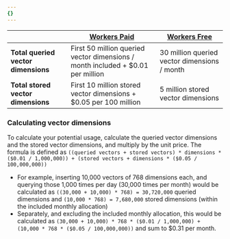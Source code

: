 ```yaml
---
{}
---
```


|                                     | [Workers Paid](/workers/platform/pricing/#workers)                              | [Workers Free](/workers/platform/pricing/#workers) |
| ----------------------------------- | ------------------------------------------------------------------------------- | -------------------------------------------------- |
| **Total queried vector dimensions** | First 50 million queried vector dimensions / month included + $0.01 per million | 30 million queried vector dimensions / month       |
| **Total stored vector dimensions**  | First 10 million stored vector dimensions + $0.05 per 100 million               | 5 million stored vector dimensions                 |

### Calculating vector dimensions

To calculate your potential usage, calculate the queried vector dimensions and the stored vector dimensions, and multiply by the unit price. The formula is defined as `((queried vectors + stored vectors) * dimensions * ($0.01 / 1,000,000)) + (stored vectors + dimensions * ($0.05 / 100,000,000))`

- For example, inserting 10,000 vectors of 768 dimensions each, and querying those 1,000 times per day (30,000 times per month) would be calculated as `((30,000 + 10,000) * 768) = 30,720,000` queried dimensions and `(10,000 * 768) = 7,680,000` stored dimensions (within the included monthly allocation)
- Separately, and excluding the included monthly allocation, this would be calculated as `(30,000 + 10,000) * 768 * ($0.01 / 1,000,000) + (10,000 * 768 * ($0.05 / 100,000,000))` and sum to $0.31 per month.
